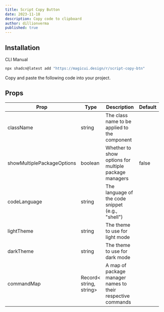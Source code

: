 ```yaml
---
title: Script Copy Button
date: 2023-11-18
description: Copy code to clipboard
author: dillionverma
published: true
---
```


<ComponentPreview name="script-copy-btn-demo" />

## Installation

<Tabs defaultValue="cli">

<TabsList>
  <TabsTrigger value="cli">CLI</TabsTrigger>
  <TabsTrigger value="manual">Manual</TabsTrigger>
</TabsList>
<TabsContent value="cli">

```bash
npx shadcn@latest add "https://magicui.design/r/script-copy-btn"
```

</TabsContent>

<TabsContent value="manual">

<Steps>

<Step>Copy and paste the following code into your project.</Step>

<ComponentSource name="script-copy-btn" />

</Steps>

</TabsContent>

</Tabs>

## Props

| Prop                       | Type                    | Description                                                 | Default |
| -------------------------- | ----------------------- | ----------------------------------------------------------- | ------- |
| className                  | string                  | The class name to be applied to the component               |         |
| showMultiplePackageOptions | boolean                 | Whether to show options for multiple package managers       | false   |
| codeLanguage               | string                  | The language of the code snippet (e.g., "shell")            |         |
| lightTheme                 | string                  | The theme to use for light mode                             |         |
| darkTheme                  | string                  | The theme to use for dark mode                              |         |
| commandMap                 | Record< string, string> | A map of package manager names to their respective commands |         |

